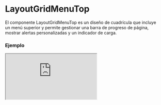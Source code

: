 
# LayoutGridMenuTop

El componente LayoutGridMenuTop es un diseño de cuadrícula que incluye un menú superior y permite gestionar una barra de progreso de página, mostrar alertas personalizadas y un indicador de carga.

### Ejemplo

<Iframe src="https://fenextjs-component-storybook.vercel.app/iframe.html?args=&id=component-layout-grid-menu-top--index&viewMode=story" />

### Importacion

Para importar el componente LayoutGridMenuTop, se puede hacer desde fenextjs

```tsx copy
import { LayoutGridMenuTop } from "fenextjs";
```

### Parametros

| Parametro | Tipo | Requerido | Default | Descripcion |
| --------- | ---- | --------- | ------- | ----------- |
| useAlertHook | boolean | no | true | Indica si se debe renderizar el componente de alerta (AlertHook). |
| alertHookProps | AlertHookProps | no | \{\} | Propiedades para el componente AlertHook. |
| loader | boolean | no | false | Indica si la página está en estado de carga, mostrando un indicador de carga. |
| menuTop | ReactNode | no | undefined | Elemento del menú superior dentro del layout. |
| usePageProgress | boolean | no | true | Indica si se debe mostrar la barra de progreso de página. |
| className | string | no | '' | Clase CSS personalizada para el contenedor del layout. |
| classNameLoader | string | no | '' | Clase CSS personalizada para el indicador de carga. |
| classNameChildren | string | no | '' | Clase CSS personalizada para el contenido de los hijos. |
| classNameMenuTop | string | no | '' | Clase CSS personalizada para el menú superior. |

### Funcionalidad de AlertHook

Si 'useAlertHook' está habilitado, el componente de alerta (AlertHook) se renderiza con las propiedades proporcionadas en 'alertHookProps'.


### Storybook

Para ver el storybook del componente lo puede hacer con este [link](https://fenextjs-component-storybook.vercel.app/?path=/story/component-layout-grid-menu-top--index)

### Usos

- Básico

```tsx copy
<LayoutGridMenuTop />
```

- Con menú superior

```tsx copy
<LayoutGridMenuTop menuTop={<div>Menú</div>} />
```

- Con barra de progreso deshabilitada

```tsx copy
<LayoutGridMenuTop usePageProgress={false} />
```

- Con alertas personalizadas

```tsx copy
<LayoutGridMenuTop useAlertHook={true} alertHookProps={{ message: 'Alerta' }} />
```

